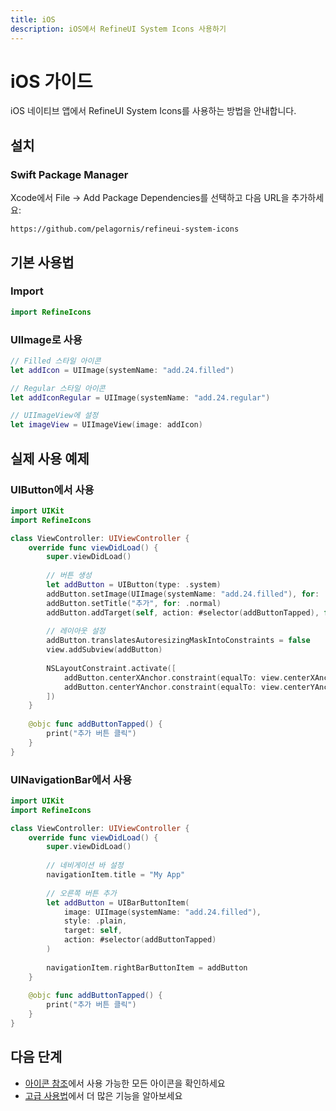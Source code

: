 ```yaml
---
title: iOS
description: iOS에서 RefineUI System Icons 사용하기
---
```


# iOS 가이드

iOS 네이티브 앱에서 RefineUI System Icons를 사용하는 방법을 안내합니다.

## 설치

### Swift Package Manager

Xcode에서 File → Add Package Dependencies를 선택하고 다음 URL을 추가하세요:

```
https://github.com/pelagornis/refineui-system-icons
```

## 기본 사용법

### Import

```swift
import RefineIcons
```

### UIImage로 사용

```swift
// Filled 스타일 아이콘
let addIcon = UIImage(systemName: "add.24.filled")

// Regular 스타일 아이콘
let addIconRegular = UIImage(systemName: "add.24.regular")

// UIImageView에 설정
let imageView = UIImageView(image: addIcon)
```

## 실제 사용 예제

### UIButton에서 사용

```swift
import UIKit
import RefineIcons

class ViewController: UIViewController {
    override func viewDidLoad() {
        super.viewDidLoad()
        
        // 버튼 생성
        let addButton = UIButton(type: .system)
        addButton.setImage(UIImage(systemName: "add.24.filled"), for: .normal)
        addButton.setTitle("추가", for: .normal)
        addButton.addTarget(self, action: #selector(addButtonTapped), for: .touchUpInside)
        
        // 레이아웃 설정
        addButton.translatesAutoresizingMaskIntoConstraints = false
        view.addSubview(addButton)
        
        NSLayoutConstraint.activate([
            addButton.centerXAnchor.constraint(equalTo: view.centerXAnchor),
            addButton.centerYAnchor.constraint(equalTo: view.centerYAnchor)
        ])
    }
    
    @objc func addButtonTapped() {
        print("추가 버튼 클릭")
    }
}
```

### UINavigationBar에서 사용

```swift
import UIKit
import RefineIcons

class ViewController: UIViewController {
    override func viewDidLoad() {
        super.viewDidLoad()
        
        // 네비게이션 바 설정
        navigationItem.title = "My App"
        
        // 오른쪽 버튼 추가
        let addButton = UIBarButtonItem(
            image: UIImage(systemName: "add.24.filled"),
            style: .plain,
            target: self,
            action: #selector(addButtonTapped)
        )
        
        navigationItem.rightBarButtonItem = addButton
    }
    
    @objc func addButtonTapped() {
        print("추가 버튼 클릭")
    }
}
```

## 다음 단계

- [아이콘 참조](/icons/)에서 사용 가능한 모든 아이콘을 확인하세요
- [고급 사용법](/advanced/)에서 더 많은 기능을 알아보세요
